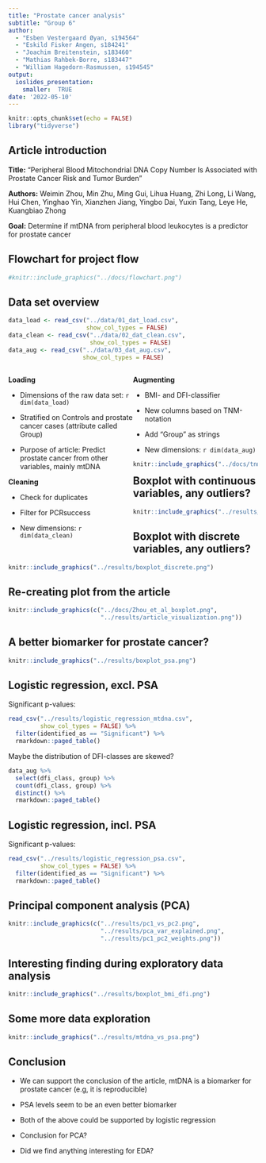 ```yaml
---
title: "Prostate cancer analysis"
subtitle: "Group 6"
author:
  - "Esben Vestergaard Øyan, s194564"
  - "Eskild Fisker Angen, s184241"
  - "Joachim Breitenstein, s183460"
  - "Mathias Rahbek-Borre, s183447"
  - "William Hagedorn-Rasmussen, s194545"
output:
  ioslides_presentation:
    smaller:  TRUE
date: '2022-05-10'
---
```


```r
knitr::opts_chunk$set(echo = FALSE)
library("tidyverse")
```
## Article introduction

**Title:** "Peripheral Blood Mitochondrial DNA Copy Number Is Associated with Prostate Cancer Risk and Tumor Burden"

**Authors:** Weimin Zhou, Min Zhu, Ming Gui, Lihua Huang, Zhi Long, Li Wang, Hui Chen, Yinghao Yin, Xianzhen Jiang, Yingbo Dai, Yuxin Tang, Leye He, Kuangbiao Zhong

**Goal:** Determine if mtDNA from peripheral blood leukocytes is a predictor for prostate cancer

## Flowchart for project flow
```r
#knitr::include_graphics("../docs/flowchart.png")
```

## Data set overview
```r
data_load <- read_csv("../data/01_dat_load.csv",
                      show_col_types = FALSE)
data_clean <- read_csv("../data/02_dat_clean.csv",
                       show_col_types = FALSE)
data_aug <- read_csv("../data/03_dat_aug.csv",
                     show_col_types = FALSE)
```

<div style="float: left; width: 50%;">
**Loading**  

- Dimensions of the raw data set: `r dim(data_load)` 

- Stratified on Controls and prostate cancer cases (attribute called Group)  

- Purpose of article: Predict prostate cancer from other variables, mainly mtDNA

**Cleaning**  

- Check for duplicates  

- Filter for PCRsuccess  

- New dimensions: `r dim(data_clean)` 
</div>

<div style="float: right; width: 50%;">

**Augmenting**  

- BMI- and DFI-classifier  

- New columns based on TNM-notation  

- Add "Group" as strings  

- New dimensions: `r dim(data_aug)` 

```r
knitr::include_graphics("../docs/tnm_notation.png")
```

</div>

## Boxplot with continuous variables, any outliers?
```r
knitr::include_graphics("../results/boxplot_continuous.png")
```

## Boxplot with discrete variables, any outliers?
```r
knitr::include_graphics("../results/boxplot_discrete.png")
```

## Re-creating plot from the article
```r
knitr::include_graphics(c("../docs/Zhou_et_al_boxplot.png",
                          "../results/article_visualization.png"))
```

## A better biomarker for prostate cancer?
```r
knitr::include_graphics("../results/boxplot_psa.png")
```

## Logistic regression, excl. PSA {.build}
Significant p-values:
```r
read_csv("../results/logistic_regression_mtdna.csv",
         show_col_types = FALSE) %>%
  filter(identified_as == "Significant") %>% 
  rmarkdown::paged_table()
```

<div>
Maybe the distribution of DFI-classes are skewed?
```r
data_aug %>% 
  select(dfi_class, group) %>% 
  count(dfi_class, group) %>% 
  distinct() %>% 
  rmarkdown::paged_table()
```
</div>

## Logistic regression, incl. PSA
Significant p-values:
```r
read_csv("../results/logistic_regression_psa.csv",
         show_col_types = FALSE) %>%
  filter(identified_as == "Significant") %>% 
  rmarkdown::paged_table()
```

## Principal component analysis (PCA)
```r
knitr::include_graphics(c("../results/pc1_vs_pc2.png",
                          "../results/pca_var_explained.png",
                          "../results/pc1_pc2_weights.png"))
```

## Interesting finding during exploratory data analysis
```r
knitr::include_graphics("../results/boxplot_bmi_dfi.png")
```

## Some more data exploration
```r
knitr::include_graphics("../results/mtdna_vs_psa.png")
```


## Conclusion {.build}
- We can support the conclusion of the article, mtDNA is a biomarker for prostate cancer (e.g, it is reproducible)  

<div>
- PSA levels seem to be an even better biomarker
</div>

<div>
- Both of the above could be supported by logistic regression
</div>

<div>
- Conclusion for PCA?
</div>

<div>
- Did we find anything interesting for EDA?
</div>